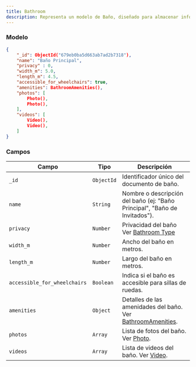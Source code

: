 ```yaml
---
title: Bathroom  
description: Representa un modelo de Baño, diseñado para almacenar información detallada sobre las características y servicios de un baño en una propiedad.
---
```


### Modelo

```json
{
    "_id": ObjectId("679eb0ba5d663ab7ad2b7318"),
    "name": "Baño Principal",
    "privacy" : 0,
    "width_m": 5.0,
    "length_m": 4.5,
    "accessible_for_wheelchairs": true,
    "amenities": BathroomAmenities(),
    "photos": [
        Photo(),
        Photo(),
    ],
    "videos": [
        Video(),
        Video(),
    ]
}
```

### Campos

| Campo                       | Tipo         | Descripción                                                                 |
|-----------------------------|--------------|-----------------------------------------------------------------------------|
| `_id`                       | `ObjectId`   | Identificador único del documento de baño.                                  |
| `name`                      | `String`     | Nombre o descripción del baño (ej: "Baño Principal", "Baño de Invitados").  |
| `privacy`                   | `Number`     | Privacidad del baño Ver [Bathroom Type](/docs/database/catalogs/bathroom-type)                   |
| `width_m`                   | `Number`     | Ancho del baño en metros.                                                  |
| `length_m`                  | `Number`     | Largo del baño en metros.                                                  |
| `accessible_for_wheelchairs`| `Boolean`    | Indica si el baño es accesible para sillas de ruedas.                      |
| `amenities`                 | `Object`     | Detalles de las amenidades del baño. Ver [BathroomAmenities](/docs/database/models/secondary-models/bathroom-amenities). |
| `photos`                    | `Array`      | Lista de fotos del baño. Ver [Photo](/docs/database/models/secondary-models/photo). |
| `videos`                    | `Array`      | Lista de videos del baño. Ver [Video](/docs/database/models/secondary-models/video).|